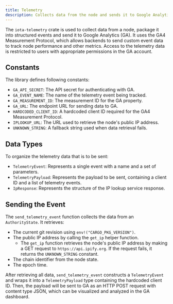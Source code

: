```yaml
---
title: Telemetry
description: Collects data from the node and sends it to Google Analytics for monitoring and analysis.
---
```



The `iota-telemetry` crate is used to collect data from a node, package it into structured events and send it to Google
Analytics (GA). It uses the GA4 Measurement Protocol, which allows backends to send custom event data to track node
performance and other metrics.
Access to the telemetry data is restricted to users with appropriate permissions in the GA account.

## Constants

The library defines following constants:
- `GA_API_SECRET`: The API secret for authenticating with GA.
- `GA_EVENT_NAME`: The name of the telemetry event being tracked.
- `GA_MEASUREMENT_ID`: The measurement ID for the GA property.
- `GA_URL`: The endpoint URL for sending data to GA.
- `HARDCODED_CLIENT_ID`: A hardcoded client ID required for the GA4 Measurement Protocol.
- `IPLOOKUP_URL`: The URL used to retrieve the node's public IP address.
- `UNKNOWN_STRING`: A fallback string used when data retrieval fails.

## Data Types

To organize the telemetry data that is to be sent:
- `TelemetryEvent`: Represents a single event with a name and a set of parameters.
- `TelemetryPayload`: Represents the payload to be sent, containing a client ID and a list of telemetry events.
- `IpResponse`: Represents the structure of the IP lookup service response.

## Sending the Event

The `send_telemetry_event` function collects the data from an `AuthorityState`.
It retrieves:
* The current git revision using `env!("CARGO_PKG_VERSION")`.
* The public IP address by calling the `get_ip` helper function.
    * The `get_ip` function retrieves the node's public IP address by making a GET request to `https://api.ipify.org`. If the request fails, it returns the `UNKNOWN_STRING` constant.
* The chain identifier from the node state.
* The epoch time.

After retrieving all data, `send_telemetry_event` constructs a `TelemetryEvent` and wraps it into
a `TelemetryPayload` type containing the hardcoded client ID. Then, the payload will be sent to GA as an HTTP POST request
with content type JSON, which can be visualized and analyzed in the GA dashboard.

<Quiz questions={questions} />